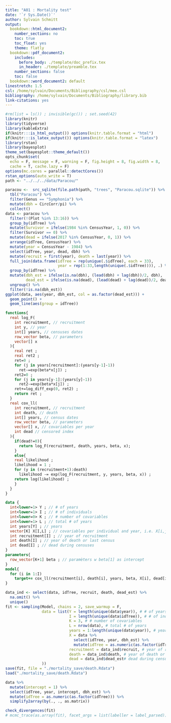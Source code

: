 ```yaml
---
title: "A01 : Mortality test"
date: '`r Sys.Date()`'
author: Sylvain Schmitt
output:
  bookdown::html_document2:
    number_sections: no
    toc: true
    toc_float: yes
    theme: flatly
  bookdown::pdf_document2:
    includes:
      before_body: ./template/doc_prefix.tex
      in_header: ./template/preamble.tex
    number_sections: false
    toc: false
  bookdown::word_document2: default
linestretch: 1.5
csl: /home/sylvain/Documents/Bibliography/csl/mee.csl
bibliography: /home/sylvain/Documents/Bibliography/library.bib
link-citations: yes
---
```


```r
#rm(list = ls()) ; invisible(gc()) ; set.seed(42)
library(knitr)
library(tidyverse)
library(kableExtra)
if(knitr:::is_html_output()) options(knitr.table.format = "html") 
if(knitr:::is_latex_output()) options(knitr.table.format = "latex") 
library(rstan)
library(bayesplot)
theme_set(bayesplot::theme_default())
opts_chunk$set(
  echo = F, message = F, warning = F, fig.height = 8, fig.width = 8,
  cache = T, cache.lazy = F)
options(mc.cores = parallel::detectCores())
rstan_options(auto_write = T)
path <- "../../../data/Paracou/"
```

```r
paracou <-  src_sqlite(file.path(path, "trees", "Paracou.sqlite")) %>%
  tbl("Paracou") %>%
  filter(Genus == "Symphonia") %>% 
  mutate(dbh = CircCorr/pi) %>% 
  collect()
data <- paracou %>% 
  filter(!(Plot %in% 13:16)) %>% 
  group_by(idTree) %>% 
  mutate(Survivor = ifelse(1984 %in% CensusYear, 1, 0)) %>% 
  filter(Survivor == 0) %>% 
  mutate(dead = ifelse(2017 %in% CensusYear, 0, 1)) %>% 
  arrange(idTree, CensusYear) %>% 
  mutate(year = CensusYear - 1984) %>% 
  select(idTree, year, dead, dbh) %>% 
  mutate(recruit = first(year), death = last(year)) %>% 
  full_join(data.frame(idTree = rep(unique(.$idTree), each = 33),
                       year = rep(1:33,length(unique(.$idTree)))), .) %>% 
  group_by(idTree) %>% 
  mutate(dbh_est = ifelse(is.na(dbh), (lead(dbh) + lag(dbh))/2, dbh),
         dead_est = ifelse(is.na(dead), (lead(dead) + lag(dead))/2, dead)) %>% 
  ungroup() %>% 
  filter(!is.na(dbh_est))
ggplot(data, aes(year, dbh_est, col = as.factor(dead_est))) + 
  geom_point() + 
  geom_line(aes(group = idTree))
```

```stan
functions{
  real log_F(
    int recruitment, // recruitment
    int y, // year
    int[] years, // censuses dates
    row_vector beta, // parameters
    vector[] x
  ){
    real ret ;
    real ret2 ;
    ret=0 ;
    for (j in years[recruitment]:(years[y-1]-1))
      ret-=exp(beta*x[j]) ;
    ret2=0 ;
    for (j in years[y-1]:(years[y]-1))
      ret2-=exp(beta*x[j]) ; 
    ret+=log_diff_exp(0, ret2) ;
    return ret ;
  }
  real cox_ll(
    int recruitment, // recruitment
    int death, // death
    int[] years, // census dates
    row_vector beta, // parameters
    vector[] x, // covariables per year
    int dead // censored index
  ){
    if(dead!=0){
      return log_F(recruitment, death, years, beta, x);
    }
    else{
    real likelihood ;
    likelihood = 1 ;
    for (y in (recruitment+1):death)
      likelihood -= exp(log_F(recruitment, y, years, beta, x)) ;
    return log(likelihood) ;
    }
  }
}

data {
  int<lower=1> Y ; // # of years
  int<lower=1> I ; // # of individuals
  int<lower=0> K ; // # number of covariables
  int<lower=1> L ; // total # of years
  int years[Y] ; // years
  vector[K] X[I,L] ; // covariables per individual and year, i.e. X[i,j, c] covariable c for individual i at census j, first column represents individual id
  int recruitment[I] ; // year of recruitment
  int death[I] ; // year of death or last census
  int dead[I] ; // dead during censuses
}
parameters{
  row_vector[K+1] beta ; // paramèters w beta[1] as intercept
}
model{
  for (i in 1:I)
    target+= cox_ll(recruitment[i], death[i], years, beta, X[i], dead[i]) ;
}
```

```r
data_ind <- select(data, idTree, recruit, death, dead_est) %>% 
  na.omit() %>% 
  unique()
fit <- sampling(Model, chains = 2, save_warmup = F,
                data = list(Y = length(unique(data$year)), # # of years
                            I = length(unique(data$idTree)), # # of individuals
                            K = 3, # # number of covariables
                            L = nrow(data), # total # of years
                            years = 1:length(unique(data$year)), # years
                            X = data %>% 
                              select(idTree, year, dbh_est) %>% 
                              mutate(idTree = as.numeric(as.factor(idTree))), # covariables per individual and year
                            recruitment = data_ind$recruit, # year of recruitment
                            death = data_ind$death, # year of death or last census
                            dead = data_ind$dead_est# dead during censuses
                ))
save(fit, file = "./mortality_save/death.Rdata")
load("./mortality_save/death.Rdata")

data %>% 
  mutate(intercept = 1) %>% 
  select(idTree, year, intercept, dbh_est) %>% 
  mutate(idTree = as.numeric(as.factor(idTree))) %>% 
  simplify2array(by(., ., as.matrix))
```

```r
check_divergences(fit)
# mcmc_trace(as.array(fit), facet_args = list(labeller = label_parsed))
```


